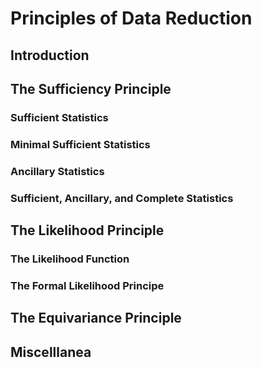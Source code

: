 # Principles of Data Reduction

## Introduction

## The Sufficiency Principle

### Sufficient Statistics

### Minimal Sufficient Statistics

### Ancillary Statistics

### Sufficient, Ancillary, and Complete Statistics

## The Likelihood Principle

### The Likelihood Function

### The Formal Likelihood Principe

## The Equivariance Principle

## Miscelllanea